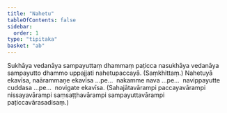 ```yaml
---
title: "Nahetu"
tableOfContents: false
sidebar:
  order: 1
type: "tipitaka"
basket: "ab"
---
```



<DynamicBreadcrumb />

<Division number="15">

<Paragraph number="28">
Sukhāya vedanāya sampayuttaṃ dhammaṃ paṭicca nasukhāya vedanāya sampayutto dhammo uppajjati nahetupaccayā. (Saṃkhittaṃ.)
</Paragraph>

<Paragraph number="29">
Nahetuyā ekavīsa, naārammaṇe ekavīsa …pe…  nakamme nava …pe…  navippayutte cuddasa …pe…  novigate ekavīsa.
</Paragraph>

<Paragraph number="30">
(Sahajātavārampi paccayavārampi nissayavārampi saṃsaṭṭhavārampi sampayuttavārampi paṭiccavārasadisaṃ.)
</Paragraph>
</Division>